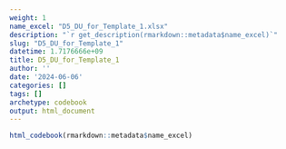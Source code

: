 ```yaml
---
weight: 1
name_excel: "D5_DU_for_Template_1.xlsx"
description: "`r get_description(rmarkdown::metadata$name_excel)`"
slug: "D5_DU_for_Template_1"
datetime: 1.7176666e+09
title: D5_DU_for_Template_1
author: ''
date: '2024-06-06'
categories: []
tags: []
archetype: codebook
output: html_document
---
```


```r
html_codebook(rmarkdown::metadata$name_excel)
```
